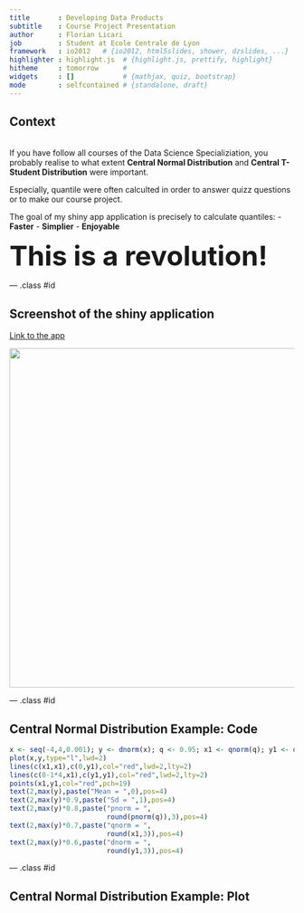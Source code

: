 ```yaml
---
title       : Developing Data Products
subtitle    : Course Project Presentation
author      : Florian Licari
job         : Student at Ecole Centrale de Lyon
framework   : io2012   # {io2012, html5slides, shower, dzslides, ...}
highlighter : highlight.js  # {highlight.js, prettify, highlight}
hitheme     : tomorrow      # 
widgets     : []            # {mathjax, quiz, bootstrap}
mode        : selfcontained # {standalone, draft}
---
```

## Context

<br>
If you have follow all courses of the Data Science Specializiation, you probably realise to what extent <b>Central Normal Distribution</b> and <b>Central T-Student Distribution</b> were important.

Especially, quantile were often calculted in order to answer quizz questions or to make our course project.

The goal of my shiny app application is precisely to calculate quantiles:
- <b>Faster</b>
- <b>Simplier</b>
- <b>Enjoyable</b>

<font size="+4"><b>This is a revolution!</font></b>

--- .class #id 

## Screenshot of the shiny application

<a href="https://florianlicari.shinyapps.io/CourseProjectApp/"> Link to the app </a>

<img src="./figure/screenshot.png" height="600" width="800" />

--- .class #id 

## Central Normal Distribution Example: Code

```r
x <- seq(-4,4,0.001); y <- dnorm(x); q <- 0.95; x1 <- qnorm(q); y1 <- dnorm(qnorm(q))
plot(x,y,type="l",lwd=2)
lines(c(x1,x1),c(0,y1),col="red",lwd=2,lty=2)
lines(c(0-1*4,x1),c(y1,y1),col="red",lwd=2,lty=2)
points(x1,y1,col="red",pch=19)
text(2,max(y),paste("Mean = ",0),pos=4)
text(2,max(y)*0.9,paste("Sd = ",1),pos=4)
text(2,max(y)*0.8,paste("pnorm = ",
                        round(pnorm(q)),3),pos=4)
text(2,max(y)*0.7,paste("qnorm = ",
                        round(x1,3)),pos=4)
text(2,max(y)*0.6,paste("dnorm = ",
                        round(y1,3)),pos=4)
```

--- .class #id 

## Central Normal Distribution Example: Plot

```r
```



